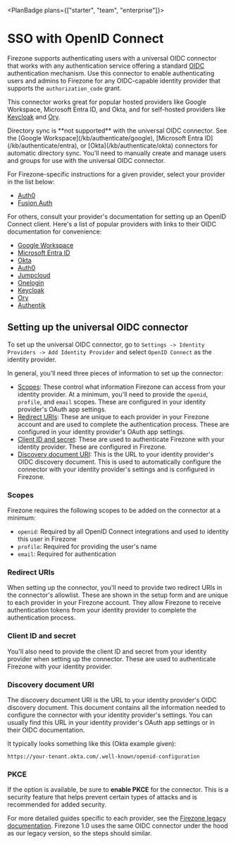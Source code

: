 
<PlanBadge plans={["starter", "team", "enterprise"]}>

# SSO with OpenID Connect

</PlanBadge>

Firezone supports authenticating users with a universal OIDC connector that
works with any authentication service offering a standard
[OIDC](https://en.wikipedia.org/wiki/OpenID) authentication mechanism. Use this
connector to enable authenticating users and admins to Firezone for any
OIDC-capable identity provider that supports the `authorization_code` grant.

This connector works great for popular hosted providers like Google Workspace,
Microsoft Entra ID, and Okta, and for self-hosted providers like
[Keycloak](https://www.keycloak.org) and [Ory](https://www.ory.sh).

<Alert color="warning">
  Directory sync is **not supported** with the universal OIDC connector. See the
  [Google Workspace](/kb/authenticate/google), [Microsoft Entra
  ID](/kb/authenticate/entra), or [Okta](/kb/authenticate/okta) connectors for
  automatic directory sync. You'll need to manually create and manage users and
  groups for use with the universal OIDC connector.
</Alert>

For Firezone-specific instructions for a given provider, select your provider in
the list below:

- [Auth0](/kb/authenticate/oidc/auth0)
- [Fusion Auth](/kb/authenticate/oidc/fusion)

For others, consult your provider's documentation for setting up an OpenID
Connect client. Here's a list of popular providers with links to their OIDC
documentation for convenience:

- [Google Workspace](https://developers.google.com/identity/openid-connect/openid-connect)
- [Microsoft Entra ID](https://learn.microsoft.com/en-us/entra/identity-platform/v2-protocols-oidc)
- [Okta](https://developer.okta.com/docs/reference/api/oidc/)
- [Auth0](https://auth0.com/docs/get-started/applications/application-settings)
- [Jumpcloud](https://jumpcloud.com/support/sso-with-oidc)
- [Onelogin](https://onelogin.service-now.com/support?id=kb_article&sys_id=2fd988e697b72150c90c3b0e6253af7f&kb_category=de885d2187372d10695f0f66cebb351f)
- [Keycloak](https://www.keycloak.org/docs/latest/securing_apps/index.html#_oidc)
- [Ory](https://www.ory.sh/docs/getting-started/ory-network-oauth2#authorization-code-grant)
- [Authentik](https://docs.goauthentik.io/docs/providers/oauth2/)

## Setting up the universal OIDC connector

To set up the universal OIDC connector, go to
`Settings -> Identity Providers -> Add Identity Provider` and select
`OpenID Connect` as the identity provider.

In general, you'll need three pieces of information to set up the connector:

- [Scopes](#scopes): These control what information Firezone can access from
  your identity provider. At a minimum, you'll need to provide the `openid`,
  `profile`, and `email` scopes. These are configured in your identity
  provider's OAuth app settings.
- [Redirect URIs](#redirect-uris): These are unique to each provider in your
  Firezone account and are used to complete the authentication process. These
  are configured in your identity provider's OAuth app settings.
- [Client ID and secret](#client-id-and-secret): These are used to authenticate
  Firezone with your identity provider. These are configured in Firezone.
- [Discovery document URI](#discovery-document-uri): This is the URL to your
  identity provider's OIDC discovery document. This is used to automatically
  configure the connector with your identity provider's settings and is
  configured in Firezone.

### Scopes

Firezone requires the following scopes to be added on the connector at a
minimum:

- `openid`: Required by all OpenID Connect integrations and used to identity
  this user in Firezone
- `profile`: Required for providing the user's name
- `email`: Required for authentication

### Redirect URIs

When setting up the connector, you'll need to provide two redirect URIs in the
connector's allowlist. These are shown in the setup form and are unique to each
provider in your Firezone account. They allow Firezone to receive authentication
tokens from your identity provider to complete the authentication process.

### Client ID and secret

You'll also need to provide the client ID and secret from your identity provider
when setting up the connector. These are used to authenticate Firezone with your
identity provider.

### Discovery document URI

The discovery document URI is the URL to your identity provider's OIDC discovery
document. This document contains all the information needed to configure the
connector with your identity provider's settings. You can usually find this URL
in your identity provider's OAuth app settings or in their OIDC documentation.

It typically looks something like this (Okta example given):

```text
https://your-tenant.okta.com/.well-known/openid-configuration
```

### PKCE

If the option is available, be sure to **enable PKCE** for the connector. This
is a security feature that helps prevent certain types of attacks and is
recommended for added security.

For more detailed guides specific to each provider, see the
[Firezone legacy documentation](/docs/authenticate/oidc). Firezone 1.0 uses the
same OIDC connector under the hood as our legacy version, so the steps should
similar.

<SupportOptions />
